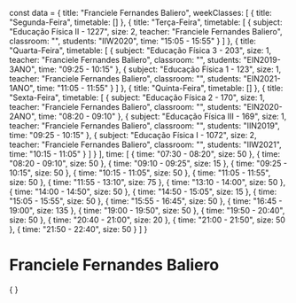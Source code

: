 const data = {
  title: "Franciele Fernandes Baliero",
  weekClasses: [
    {
      title: "Segunda-Feira",
      timetable: []
    },
    {
      title: "Terça-Feira",
      timetable: [
        {
          subject: "Educação Física II - 1227",
          size: 2,
          teacher: "Franciele Fernandes Baliero",
          classroom: "",
          students: "IIW2020",
          time: "15:05 - 15:55"
        }
      ]
    },
    {
      title: "Quarta-Feira",
      timetable: [
        {
          subject: "Educação Física 3 - 203",
          size: 1,
          teacher: "Franciele Fernandes Baliero",
          classroom: "",
          students: "EIN2019-3ANO",
          time: "09:25 - 10:15"
        },
        {
          subject: "Educação Física 1 - 123",
          size: 1,
          teacher: "Franciele Fernandes Baliero",
          classroom: "",
          students: "EIN2021-1ANO",
          time: "11:05 - 11:55"
        }
      ]
    },
    {
      title: "Quinta-Feira",
      timetable: []
    },
    {
      title: "Sexta-Feira",
      timetable: [
        {
          subject: "Educação Física 2 - 170",
          size: 1,
          teacher: "Franciele Fernandes Baliero",
          classroom: "",
          students: "EIN2020-2ANO",
          time: "08:20 - 09:10"
        },
        {
          subject: "Educação Física III - 169",
          size: 1,
          teacher: "Franciele Fernandes Baliero",
          classroom: "",
          students: "IIN2019",
          time: "09:25 - 10:15"
        },
        {
          subject: "Educação Física I - 1072",
          size: 2,
          teacher: "Franciele Fernandes Baliero",
          classroom: "",
          students: "IIW2021",
          time: "10:15 - 11:05"
        }
      ]
    }
  ],
  time: [
    {
      time: "07:30 - 08:20",
      size: 50
    },
    {
      time: "08:20 - 09:10",
      size: 50
    },
    {
      time: "09:10 - 09:25",
      size: 15
    },
    {
      time: "09:25 - 10:15",
      size: 50
    },
    {
      time: "10:15 - 11:05",
      size: 50
    },
    {
      time: "11:05 - 11:55",
      size: 50
    },
    {
      time: "11:55 - 13:10",
      size: 75
    },
    {
      time: "13:10 - 14:00",
      size: 50
    },
    {
      time: "14:00 - 14:50",
      size: 50
    },
    {
      time: "14:50 - 15:05",
      size: 15
    },
    {
      time: "15:05 - 15:55",
      size: 50
    },
    {
      time: "15:55 - 16:45",
      size: 50
    },
    {
      time: "16:45 - 19:00",
      size: 135
    },
    {
      time: "19:00 - 19:50",
      size: 50
    },
    {
      time: "19:50 - 20:40",
      size: 50
    },
    {
      time: "20:40 - 21:00",
      size: 20
    },
    {
      time: "21:00 - 21:50",
      size: 50
    },
    {
      time: "21:50 - 22:40",
      size: 50
    }
  ]
}

# Franciele Fernandes Baliero

<div>
    {
        <Grid
            title={data.title} 
            weekClasses={data.weekClasses} 
            time={data.time}
        />
    }
</div>